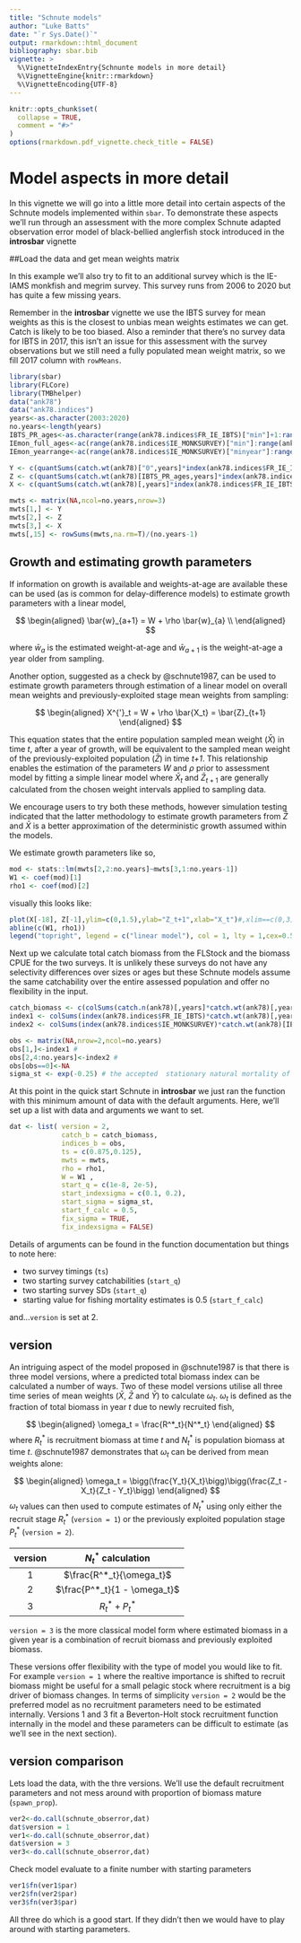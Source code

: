 ```yaml
---
title: "Schnute models"
author: "Luke Batts"
date: "`r Sys.Date()`"
output: rmarkdown::html_document
bibliography: sbar.bib
vignette: >
  %\VignetteIndexEntry{Schnunte models in more detail}
  %\VignetteEngine{knitr::rmarkdown}
  %\VignetteEncoding{UTF-8}
---
```


```r
knitr::opts_chunk$set(
  collapse = TRUE,
  comment = "#>"
)
options(rmarkdown.pdf_vignette.check_title = FALSE)
```
# Model aspects in more detail

In this vignette we will go into a little more detail into certain aspects of the Schnute models implemented within `sbar`.  To demonstrate these aspects we'll run through an assessment with the more complex Schnute adapted observation error model of black-bellied anglerfish stock introduced in the **introsbar** vignette

##Load the data and get mean weights matrix

In this example we'll also try to fit to an additional survey which is the IE-IAMS monkfish and megrim survey. This survey runs from 2006 to 2020 but has quite a few missing years.

Remember in the **introsbar** vignette we use the IBTS survey for mean weights as this is the closest to unbias mean weights estimates we can get. Catch is likely to be too biased. Also a reminder that there's no survey data for IBTS in 2017, this isn't an issue for this assessment with the survey observations but we still need a fully populated mean weight matrix, so we fill 2017 column with `rowMeans`.

```r
library(sbar)
library(FLCore)
library(TMBhelper)
data("ank78")
data("ank78.indices")
years<-as.character(2003:2020) 
no.years<-length(years)
IBTS_PR_ages<-as.character(range(ank78.indices$FR_IE_IBTS)["min"]+1:range(ank78.indices$FR_IE_IBTS)["max"])
IEmon_full_ages<-ac(range(ank78.indices$IE_MONKSURVEY)["min"]:range(ank78.indices$IE_MONKSURVEY)["max"])
IEmon_yearrange<-ac(range(ank78.indices$IE_MONKSURVEY)["minyear"]:range(ank78.indices$IE_MONKSURVEY)["maxyear"])

Y <- c(quantSums(catch.wt(ank78)["0",years]*index(ank78.indices$FR_IE_IBTS)["0",years])/quantSums(index(ank78.indices$FR_IE_IBTS)[1,years]))
Z <- c(quantSums(catch.wt(ank78)[IBTS_PR_ages,years]*index(ank78.indices$FR_IE_IBTS)[IBTS_PR_ages,years])/quantSums(index(ank78.indices$FR_IE_IBTS)[IBTS_PR_ages,years]))
X <- c(quantSums(catch.wt(ank78)[,years]*index(ank78.indices$FR_IE_IBTS)[,years])/quantSums(index(ank78.indices$FR_IE_IBTS)[,years]))

mwts <- matrix(NA,ncol=no.years,nrow=3)
mwts[1,] <- Y
mwts[2,] <- Z
mwts[3,] <- X
mwts[,15] <- rowSums(mwts,na.rm=T)/(no.years-1)
```
## Growth and estimating growth parameters

If information on growth is available and weights-at-age are available these can be used (as is common for delay-difference models) to estimate growth parameters with a linear model, 

$$
\begin{aligned}
\bar{w}_{a+1} = W + \rho \bar{w}_{a} \\
\end{aligned}
$$

where $\bar{w}_a$ is the estimated weight-at-age and $\bar{w}_{a+1}$ is the weight-at-age a year older from sampling.

Another option, suggested as a check by @schnute1987, can be used to estimate growth parameters through estimation of a linear model on overall mean weights and previously-exploited stage mean weights from sampling:

$$
\begin{aligned}
X^{'}_t = W + \rho \bar{X_t} = \bar{Z}_{t+1} 
\end{aligned}
$$

This equation states that the entire population sampled mean weight $(\bar{X})$ in time _t_, after a year of growth, will be equivalent to the sampled mean weight of the previously-exploited population $(\bar{Z})$ in time _t+1_.  This relationship enables the estimation of the parameters _W_ and $\rho$  prior to assessment model by fitting a simple linear model where $\bar{X}_t$ and $\bar{Z}_{t+1}$ are generally calculated from the chosen weight intervals applied to sampling data.

We encourage users to try both these methods, however simulation testing indicated that the latter methodology to estimate growth parameters from $\bar{Z}$ and $\bar{X}$ is a better approximation of the deterministic growth assumed within the models. 

We estimate growth parameters like so,

```r
mod <- stats::lm(mwts[2,2:no.years]~mwts[3,1:no.years-1])
W1 <- coef(mod)[1]
rho1 <- coef(mod)[2]
```
visually this looks like:

```r
plot(X[-18], Z[-1],ylim=c(0,1.5),ylab="Z_t+1",xlab="X_t")#,xlim==c(0,3))
abline(c(W1, rho1))
legend("topright", legend = c("linear model"), col = 1, lty = 1,cex=0.5)
```

Next up we calculate total catch biomass from the FLStock and the biomass CPUE for the two surveys. It is unlikely these surveys do not have any selectivity differences over sizes or ages but these Schnute models assume the same catchability over the entire assessed population and offer no flexibility in the input.


```r
catch_biomass <- c(colSums(catch.n(ank78)[,years]*catch.wt(ank78)[,years],na.rm=T))
index1 <- colSums(index(ank78.indices$FR_IE_IBTS)*catch.wt(ank78)[,years],na.rm=T)
index2 <- colSums(index(ank78.indices$IE_MONKSURVEY)*catch.wt(ank78)[IEmon_full_ages,IEmon_yearrange],na.rm=T)

obs <- matrix(NA,nrow=2,ncol=no.years)
obs[1,]<-index1 # 
obs[2,4:no.years]<-index2 # 
obs[obs==0]<-NA
sigma_st <- exp(-0.25) # the accepted  stationary natural mortality of the stock is 0.25
```

At this point in the quick start Schnute in **introsbar** we just ran the function with this minimum amount of data with the default arguments. Here, we'll set up a list with data and arguments we want to set.

```r
dat <- list( version = 2,
             catch_b = catch_biomass, 
             indices_b = obs, 
             ts = c(0.875,0.125), 
             mwts = mwts, 
             rho = rho1, 
             W = W1 , 
             start_q = c(1e-8, 2e-5),
             start_indexsigma = c(0.1, 0.2), 
             start_sigma = sigma_st, 
             start_f_calc = 0.5,
             fix_sigma = TRUE, 
             fix_indexsigma = FALSE)

```
Details of arguments can be found in the function documentation but things to note here:

* two survey timings (`ts`)
* two starting survey catchabilities (`start_q`)
* two starting survey SDs (`start_q`)
* starting value for fishing mortality estimates is 0.5 (`start_f_calc`)

and...`version` is set at 2. 

## version

An intriguing aspect of the model proposed in @schnute1987 is that there is three model versions, where a predicted total biomass index can be calculated a number of ways. Two of these model versions utilise all three time series of mean weights ($\bar{X}$, $\bar{Z}$ and $\bar{Y}$) to calculate $\omega_t$. $\omega_t$ is defined as the fraction of total biomass in year _t_ due to newly recruited fish,

$$
\begin{aligned}
\omega_t = \frac{R^*_t}{N^*_t}
\end{aligned}
$$
where $R^*_t$ is recruitment biomass at time _t_ and $N^*_t$ is population biomass at time _t_. @schnute1987 demonstrates that $\omega_t$ can be derived from mean weights alone:

$$
\begin{aligned}
\omega_t = \bigg(\frac{Y_t}{X_t}\bigg)\bigg(\frac{Z_t - X_t}{Z_t - Y_t}\bigg)
\end{aligned}
$$
$\omega_t$ values can then used to compute estimates of $N^*_t$ using only either the recruit stage $R^*_t$ (`version = 1`) or the previously exploited population stage $P^*_t$ (`version = 2`).

| version | $N^*_t$ calculation |
|:---:|:---------------:|
| 1 | $\frac{R^*_t}{\omega_t}$ | 
| 2 | $\frac{P^*_t}{1 - \omega_t}$ |
| 3 | $R^*_t + P^*_t$ |

`version = 3` is the more classical model form where estimated biomass in a given year is a combination of recruit biomass and previously exploited biomass.

These versions offer flexibility with the type of model you would like to fit. For example `version = 1` where the realtive importance is shifted to recruit biomass might be useful for a small pelagic stock where recruitment is a big driver of biomass changes. In terms of simplicity `version = 2` would be the preferred model as no recruitment parameters need to be estimated internally. Versions 1 and 3 fit a Beverton-Holt stock recruitment function internally in the model and these parameters can be difficult to estimate (as we'll see in the next section).


## version comparison

Lets load the data, with the thre versions. We'll use the default recruitment parameters and not mess around with proportion of biomass mature (`spawn_prop`).

```r
ver2<-do.call(schnute_obserror,dat)
dat$version = 1
ver1<-do.call(schnute_obserror,dat)
dat$version = 3
ver3<-do.call(schnute_obserror,dat)
```
Check model evaluate to a finite number with starting parameters

```r
ver1$fn(ver1$par)
ver2$fn(ver2$par)
ver3$fn(ver3$par)
```

All three do which is a good start. If they didn't then we would have to play around with starting parameters.






